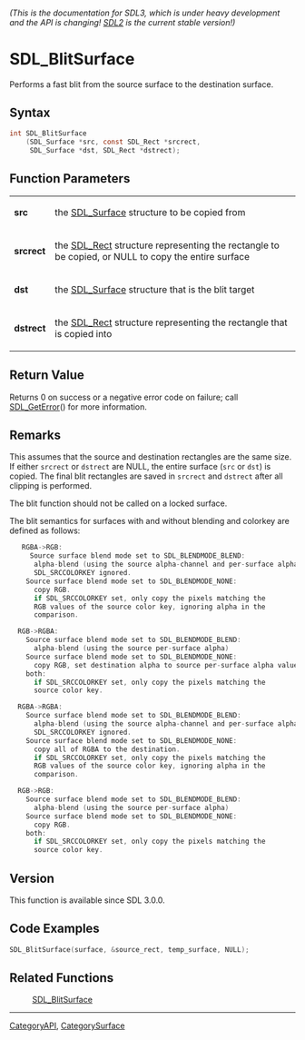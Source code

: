 ====== (This is the documentation for SDL3, which is under heavy development and the API is changing! [https://wiki.libsdl.org/ SDL2] is the current stable version!) ======
= SDL_BlitSurface =

Performs a fast blit from the source surface to the destination surface.

== Syntax ==

<syntaxhighlight lang='c'>
int SDL_BlitSurface
    (SDL_Surface *src, const SDL_Rect *srcrect,
     SDL_Surface *dst, SDL_Rect *dstrect);
</syntaxhighlight>

== Function Parameters ==

{|
|'''src'''
|the [[SDL_Surface]] structure to be copied from
|-
|'''srcrect'''
|the [[SDL_Rect]] structure representing the rectangle to be copied, or NULL to copy the entire surface
|-
|'''dst'''
|the [[SDL_Surface]] structure that is the blit target
|-
|'''dstrect'''
|the [[SDL_Rect]] structure representing the rectangle that is copied into
|}

== Return Value ==

Returns 0 on success or a negative error code on failure; call
[[SDL_GetError]]() for more information.

== Remarks ==

This assumes that the source and destination rectangles are the same size.
If either <code>srcrect</code> or <code>dstrect</code> are NULL, the entire
surface (<code>src</code> or <code>dst</code>) is copied. The final blit
rectangles are saved in <code>srcrect</code> and <code>dstrect</code> after
all clipping is performed.

The blit function should not be called on a locked surface.

The blit semantics for surfaces with and without blending and colorkey are
defined as follows:

<syntaxhighlight lang='c'>
   RGBA->RGB:
     Source surface blend mode set to SDL_BLENDMODE_BLEND:
      alpha-blend (using the source alpha-channel and per-surface alpha)
      SDL_SRCCOLORKEY ignored.
    Source surface blend mode set to SDL_BLENDMODE_NONE:
      copy RGB.
      if SDL_SRCCOLORKEY set, only copy the pixels matching the
      RGB values of the source color key, ignoring alpha in the
      comparison.

  RGB->RGBA:
    Source surface blend mode set to SDL_BLENDMODE_BLEND:
      alpha-blend (using the source per-surface alpha)
    Source surface blend mode set to SDL_BLENDMODE_NONE:
      copy RGB, set destination alpha to source per-surface alpha value.
    both:
      if SDL_SRCCOLORKEY set, only copy the pixels matching the
      source color key.

  RGBA->RGBA:
    Source surface blend mode set to SDL_BLENDMODE_BLEND:
      alpha-blend (using the source alpha-channel and per-surface alpha)
      SDL_SRCCOLORKEY ignored.
    Source surface blend mode set to SDL_BLENDMODE_NONE:
      copy all of RGBA to the destination.
      if SDL_SRCCOLORKEY set, only copy the pixels matching the
      RGB values of the source color key, ignoring alpha in the
      comparison.

  RGB->RGB:
    Source surface blend mode set to SDL_BLENDMODE_BLEND:
      alpha-blend (using the source per-surface alpha)
    Source surface blend mode set to SDL_BLENDMODE_NONE:
      copy RGB.
    both:
      if SDL_SRCCOLORKEY set, only copy the pixels matching the
      source color key.
</syntaxhighlight>

== Version ==

This function is available since SDL 3.0.0.

== Code Examples ==

<syntaxhighlight lang='c++'>
SDL_BlitSurface(surface, &source_rect, temp_surface, NULL);
</syntaxhighlight>

== Related Functions ==

:[[SDL_BlitSurface]]

----
[[CategoryAPI]], [[CategorySurface]]


